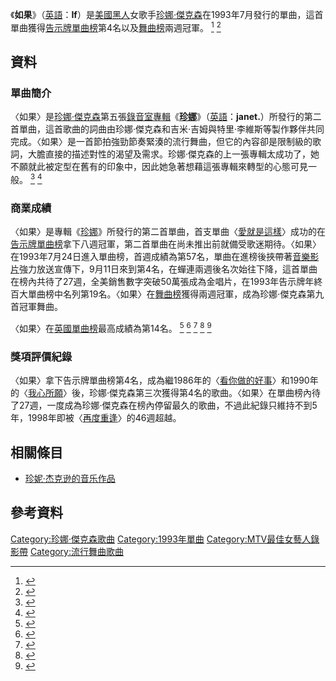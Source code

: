 {{noteTA
|2=zh-cn:珍妮;zh-hant:珍娜;zh-tw:珍娜;zh-hk:珍納;
|3=zh-cn:杰克逊;zh-hant:傑克遜;zh-tw:傑克森;zh-hk:積遜
}}
{{Infobox single
| Name           = 如果<br />If
| Cover          = 
| Artist         = [[珍娜·傑克森|珍娜·傑克森]]
| Album          = [[Janet_(專輯)|珍娜]]
| B-side         = "One More Chance"
| Released       = 1993年7月13日
| Recorded       = 1992年
| Format         = {{hlist|[[CD|CD]]|[[錄音帶|錄音帶]]|[[7"_single|7" single]]|[[12"_single|12" single]]}}
| Genre          = {{hlist|[[流行舞曲|流行舞曲]]|[[神遊舞曲|神遊舞曲]]|[[工業搖滾|工業搖滾]]|[[新杰克摇摆|新傑克搖擺]]}}
| Length         = 4:31
| Label          = [[維京唱片|維京唱片]]
| Writer         = {{hlist|珍娜·傑克森|吉米·吉姆與特里·李維斯|Harvey Fuqua|John Bristol|Jackey Beavers}}
| Producer       = {{hlist|珍娜·傑克森|吉米·吉姆與特里·李維斯}}
| Last single    = "[[愛就是這樣_(珍納·積遜歌曲)|That's the Way Love Goes]]"<br>(1993)
| This single    = "'''If'''"<br>(1993)
| Next single    = "[[Again_(珍納·積遜單曲)|Again]]"<br>(1993)
}}
《'''如果'''》（[[英語|英語]]：'''If'''）是[[美國|美國]][[黑人|黑人]]女歌手[[珍娜·傑克森|珍娜·傑克森]]在1993年7月發行的單曲，這首單曲獲得[[Billboard_Hot_100|告示牌單曲榜]]第4名以及[[告示牌舞曲排行榜|舞曲榜]]兩週冠軍。
<ref>{{Cite web |url=http://www.billboard.com/artist/304191/janet-jackson/chart?f=379 |title=美國告示牌官網珍娜·傑克森成績 |accessdate=2016-08-04 |archive-date=2016-07-02 |archive-url=https://web.archive.org/web/20160702111404/http://www.billboard.com/artist/304191/janet-jackson/chart?f=379 |dead-url=no }}</ref>
<ref>{{Cite web |url=http://www.umusic.com.tw/album.php?id=3787 |title=台灣環球唱片官網珍娜·傑克森作品介紹 |accessdate=2016-08-04 |archive-date=2016-10-11 |archive-url=https://web.archive.org/web/20161011005417/http://www.umusic.com.tw/album.php?id=3787 |dead-url=yes }}</ref>

==資料==
===單曲簡介===
〈如果〉是[[珍娜·傑克森|珍娜·傑克森]]第五張[[錄音室專輯|錄音室專輯]]《'''[[Janet_(專輯)|珍娜]]'''》（[[英語|英語]]：'''janet.'''）所發行的第二首單曲，這首歌曲的詞曲由珍娜·傑克森和吉米·吉姆與特里·李維斯等製作夥伴共同完成。〈如果〉是一首節拍強勁節奏緊湊的流行舞曲，但它的內容卻是限制級的歌詞，大膽直接的描述對性的渴望及需求。珍娜·傑克森的上一張專輯太成功了，她不願就此被定型在舊有的印象中，因此她急著想藉這張專輯來轉型的心態可見一般。
<ref>{{Cite web |url=http://www.rollingstone.com/music/albumreviews/janet-19930624 |title=美國滾石雜誌官網-珍娜專輯報導 |accessdate=2016-08-04 |archive-date=2008-05-02 |archive-url=https://web.archive.org/web/20080502093343/http://www.rollingstone.com/artists/janetjackson/albums/album/182126/review/6067467/janet |dead-url=no }}</ref>
<ref>{{Cite web |url=http://www.billboard.com/artist/304191/janet-jackson/biography |title=美國告示牌官網珍娜·傑克森介紹 |accessdate=2016-08-04 |archive-date=2016-04-07 |archive-url=https://web.archive.org/web/20160407223858/http://www.billboard.com/artist/304191/janet-jackson/biography |dead-url=no }}</ref>

===商業成績===
〈如果〉是專輯《[[Janet_(專輯)|珍娜]]》所發行的第二首單曲，首支單曲〈[[愛就是這樣_(珍納·積遜歌曲)|愛就是這樣]]〉成功的在[[Billboard_Hot_100|告示牌單曲榜]]拿下八週冠軍，第二首單曲在尚未推出前就備受歌迷期待。〈如果〉在1993年7月24日進入單曲榜，首週成績為第57名，單曲在進榜後挾帶著[[音樂影片|音樂影片]]強力放送宣傳下，9月11日來到第4名，在蟬連兩週後名次始往下降，這首單曲在榜內共待了27週，全美銷售數字突破50萬張成為金唱片，在1993年告示牌年終百大單曲榜中名列第19名。〈如果〉在[[告示牌舞曲排行榜|舞曲榜]]獲得兩週冠軍，成為珍娜·傑克森第九首冠軍舞曲。

〈如果〉在[[英國單曲排行榜|英國單曲榜]]最高成績為第14名。
<ref>{{Cite web |url=http://www.billboard.com/charts/hot-100/1993-07-24 |title=1993-07-24告示牌單曲榜 |accessdate=2016-08-04 |archive-date=2016-08-18 |archive-url=https://web.archive.org/web/20160818140305/http://www.billboard.com/charts/hot-100/1993-07-24 |dead-url=no }}</ref>
<ref>{{Cite web |url=http://www.billboard.com/charts/hot-100/1993-09-11 |title=1993-09-11告示牌單曲榜 |accessdate=2016-08-04 |archive-date=2015-11-15 |archive-url=https://web.archive.org/web/20151115224848/http://www.billboard.com/charts/hot-100/1993-09-11 |dead-url=no }}</ref>
<ref>{{Cite web |url=http://www.billboard.com/charts/dance-club-play-songs/1993-09-04 |title=1993-09-04告示牌舞曲榜 |accessdate=2016-08-04 |archive-date=2015-09-30 |archive-url=https://web.archive.org/web/20150930022035/http://www.billboard.com/charts/dance-club-play-songs/1993-09-04 |dead-url=no }}</ref>
<ref>{{Cite web |url=http://www.officialcharts.com/artist/42628/janet-jackson/ |title=英國排行榜官網珍娜·傑克森單曲專輯成績 |accessdate=2016-08-04 |archive-date=2015-06-24 |archive-url=https://web.archive.org/web/20150624003047/http://www.officialcharts.com/artist/42628/janet-jackson/ |dead-url=no }}</ref>
<ref>{{Cite web |url=http://www.riaa.com/gold-platinum/?tab_active=default-award&se=Janet+Jackson#search_section |title=美國RIAA官網珍娜·傑克森銷售成績 |accessdate=2016-08-04 |archive-date=2016-08-10 |archive-url=https://web.archive.org/web/20160810032410/http://www.riaa.com/gold-platinum/?tab_active=default-award&se=Janet+Jackson#search_section |dead-url=no }}</ref>

===獎項評價紀錄===
〈如果〉拿下告示牌單曲榜第4名，成為繼1986年的〈[[看你做的好事|看你做的好事]]〉和1990年的〈[[我心所願|我心所願]]〉後，珍娜·傑克森第三次獲得第4名的歌曲。〈如果〉在單曲榜內待了27週，一度成為珍娜·傑克森在榜內停留最久的歌曲，不過此紀錄只維持不到5年，1998年即被〈[[Together_Again_(珍娜·傑克森單曲)|再度重逢]]〉的46週超越。

==相關條目==
* [[珍妮·杰克逊的音乐作品|珍妮·杰克逊的音乐作品]]
==參考資料==
{{reflist|3}}
[[Category:珍娜·傑克森歌曲|Category:珍娜·傑克森歌曲]]
[[Category:1993年單曲|Category:1993年單曲]]
[[Category:MTV最佳女藝人錄影帶|Category:MTV最佳女藝人錄影帶]]
[[Category:流行舞曲歌曲|Category:流行舞曲歌曲]]